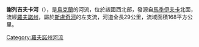 '''謝列吉夫卡河'''（{{lang-uk|Серегівка}}），是[[烏克蘭|烏克蘭]]的河流，位於該國西北部，發源自[[馬季伊夫卡_(羅夫諾州)|馬季伊夫卡]]北面，流經[[羅夫諾州|羅夫諾州]]，屬於[[斯盧奇河|斯盧奇河]]的左支流，河道全長29公里，流域面積168平方公里。

{{DEFAULTSORT:Серегівка}}
[[Category:羅夫諾州河流|Category:羅夫諾州河流]]


{{Ukraine-river-stub}}